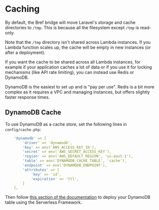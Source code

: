# Caching

By default, the Bref bridge will move Laravel's storage and cache directories to `/tmp`. This is because all the filesystem except `/tmp` is read-only.

Note that the `/tmp` directory isn't shared across Lambda instances. If you Lambda function scales up, the cache will be empty in new instances (or after a deployment).

If you want the cache to be shared across all Lambda instances, for example if your application caches a lot of data or if you use it for locking mechanisms (like API rate limiting), you can instead use Redis or DynamoDB.

DynamoDB is the easiest to set up and is "pay per use". Redis is a bit more complex as it requires a VPC and managing instances, but offers slightly faster response times.

## DynamoDB Cache

To use DynamoDB as a cache store, set the following lines in `config/cache.php`:

```yml filename="config/cache.php" {8-11}
    'dynamodb' => [
        'driver' => 'dynamodb',
        'key' => env('AWS_ACCESS_KEY_ID'),
        'secret' => env('AWS_SECRET_ACCESS_KEY'),
        'region' => env('AWS_DEFAULT_REGION', 'us-east-1'),
        'table' => env('DYNAMODB_CACHE_TABLE', 'cache'),
        'endpoint' => env('DYNAMODB_ENDPOINT'),
        'attributes' => [
            'key' => 'id',
            'expiration' => 'ttl',
        ]
    ],
```

Then follow [this section of the documentation](/docs/environment/storage.md#deploying-dynamodb-tables) to deploy your DynamoDB table using the Serverless Framework.
